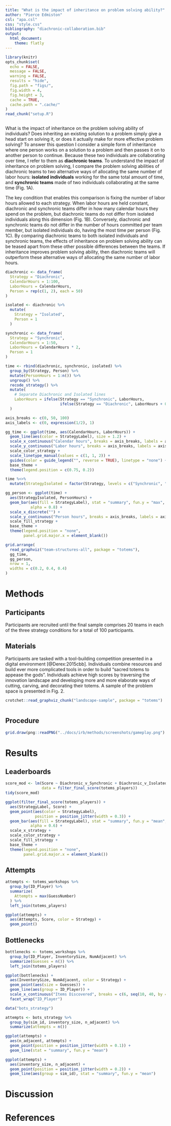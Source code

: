 ```yaml
---
title: "What is the impact of inheritance on problem solving ability?"
author: "Pierce Edmiston"
csl: "apa.csl"
css: "style.css"
bibliography: "diachronic-collaboration.bib"
output:
  html_document:
    theme: flatly
---
```


```r
library(knitr)
opts_chunk$set(
  echo = FALSE,
  message = FALSE,
  warning = FALSE,
  results = "hide",
  fig.path = "figs/",
  fig.width = 4,
  fig.height = 3,
  cache = TRUE,
  cache.path = ".cache/"
)
read_chunk("setup.R")
```

```r
```

What is the impact of inheritance on the problem solving ability of individuals? Does inheriting an existing solution to a problem simply give a head start on solving it, or does it actually make for more effective problem solving? To answer this question I consider a simple form of inheritance where one person works on a solution to a problem and then passes it on to another person to continue. Because these two individuals are collaborating over time, I refer to them as **diachronic teams**. To understand the impact of inheritance on problem solving, I compare the problem solving abilities of diachronic teams to two alternative ways of allocating the same number of labor hours: **isolated individuals** working for the same total amount of time, and **synchronic teams** made of two individuals collaborating at the same time (Fig. 1A).

The key condition that enables this comparison is fixing the number of labor hours allowed to each strategy. When labor hours are held constant, diachronic and synchronic teams differ in how many calendar hours they spend on the problem, but diachronic teams do not differ from isolated individuals along this dimension (Fig. 1B). Conversely, diachronic and synchronic teams do not differ in the number of hours committed per team member, but isolated individuals do, having the most time per person (Fig. 1C). By comparing diachronic teams to both isolated individuals and synchronic teams, the effects of inheritance on problem solving ability can be teased apart from these other possible differences between the teams. If inheritance improves problem solving ability, then diachronic teams will outperform these alternative ways of allocating the same number of labor hours.

```r
diachronic <- data_frame(
  Strategy = "Diachronic",
  CalendarHours = 1:100,
  LaborHours = CalendarHours,
  Person = rep(c(1, 2), each = 50)
)

isolated <- diachronic %>%
  mutate(
    Strategy = "Isolated",
    Person = 1
  )

synchronic <- data_frame(
  Strategy = "Synchronic",
  CalendarHours = 1:50,
  LaborHours = CalendarHours * 2,
  Person = 1
)

time <- rbind(diachronic, synchronic, isolated) %>%
  group_by(Strategy, Person) %>%
  mutate(PersonHours = 1:n()) %>%
  ungroup() %>%
  recode_strategy() %>%
  mutate(
    # Separate Diachronic and Isolated lines
    LaborHours = ifelse(Strategy == "Synchronic", LaborHours,
                        ifelse(Strategy == "Diachronic", LaborHours + 0.8, LaborHours - 0.8))
  )

axis_breaks <- c(0, 50, 100)
axis_labels <- c(0, expression(1/2), 1)

gg_time <- ggplot(time, aes(CalendarHours, LaborHours)) +
  geom_line(aes(color = StrategyLabel), size = 1.2) +
  scale_x_continuous("Calendar hours", breaks = axis_breaks, labels = axis_labels) +
  scale_y_continuous("Labor hours", breaks = axis_breaks, labels = axis_labels) +
  scale_color_strategy +
  scale_linetype_manual(values = c(1, 1, 2)) +
  guides(color = guide_legend("", reverse = TRUE), linetype = "none") +
  base_theme +
  theme(legend.position = c(0.75, 0.2))

time %<>%
  mutate(StrategyIsolated = factor(Strategy, levels = c("Synchronic", "Diachronic", "Isolated")))

gg_person <- ggplot(time) +
  aes(StrategyIsolated, PersonHours) +
  geom_bar(aes(fill = StrategyLabel), stat = "summary", fun.y = "max",
           alpha = 0.8) +
  scale_x_discrete("") +
  scale_y_continuous("Person hours", breaks = axis_breaks, labels = axis_labels) +
  scale_fill_strategy +
  base_theme +
  theme(legend.position = "none",
        panel.grid.major.x = element_blank())

grid.arrange(
  read_graphviz("team-structures-all", package = "totems"),
  gg_time,
  gg_person,
  nrow = 1,
  widths = c(0.2, 0.4, 0.4)
)
```

# Methods

## Participants

Participants are recruited until the final sample comprises 20 teams in each of the three strategy conditions for a total of 100 participants.

## Materials

Participants are tasked with a tool-building competition presented in a digital environment [@Derex:2015cbb]. Individuals combine resources and build ever more complicated tools in order to build "sacred totems to appease the gods". Individuals achieve high scores by traversing the innovation landscape and developing more and more elaborate ways of cutting, carving, and decorating their totems. A sample of the problem space is presented in Fig. 2.


```r
crotchet::read_graphviz_chunk("landscape-sample", package = "totems")
```

```r
```

## Procedure

```r
grid.draw(png::readPNG("../docs/irb/methods/screenshots/gameplay.png") %>% rasterGrob())
```

# Results

## Leaderboards

```r
score_mod <- lm(Score ~ Diachronic_v_Synchronic + Diachronic_v_Isolated,
                data = filter_final_score(totems_players))
tidy(score_mod)
```

```r
ggplot(filter_final_score(totems_players)) +
  aes(StrategyLabel, Score) +
  geom_point(aes(color = StrategyLabel),
             position = position_jitter(width = 0.3)) +
  geom_bar(aes(fill = StrategyLabel), stat = "summary", fun.y = "mean",
           alpha = 0.6) +
  scale_x_strategy +
  scale_color_strategy +
  scale_fill_strategy +
  base_theme +
  theme(legend.position = "none",
        panel.grid.major.x = element_blank())
```

## Attempts

```r
attempts <- totems_workshops %>%
  group_by(ID_Player) %>%
  summarize(
    Attempts = max(GuessNumber)
  ) %>%
  left_join(totems_players)

ggplot(attempts) +
  aes(Attempts, Score, color = Strategy) +
  geom_point()
```

## Bottlenecks

```r
bottlenecks <- totems_workshops %>%
  group_by(ID_Player, InventorySize, NumAdjacent) %>%
  summarize(Guesses = n()) %>%
  left_join(totems_players)

ggplot(bottlenecks) +
  aes(InventorySize, NumAdjacent, color = Strategy) +
  geom_point(aes(size = Guesses)) +
  geom_line(aes(group = ID_Player)) +
  scale_x_continuous("Items Discovered", breaks = c(6, seq(10, 40, by = 5))) +
  facet_wrap("ID_Player")
```

```r
data("bots_strategy")

attempts <- bots_strategy %>%
  group_by(sim_id, inventory_size, n_adjacent) %>%
  summarize(attempts = n())

ggplot(attempts) +
  aes(n_adjacent, attempts) +
  geom_point(position = position_jitter(width = 0.1)) +
  geom_line(stat = "summary", fun.y = "mean")

ggplot(attempts) +
  aes(inventory_size, n_adjacent) +
  geom_point(position = position_jitter(width = 0.2)) +
  geom_line(aes(group = sim_id), stat = "summary", fun.y = "mean")
```

# Discussion

# References

